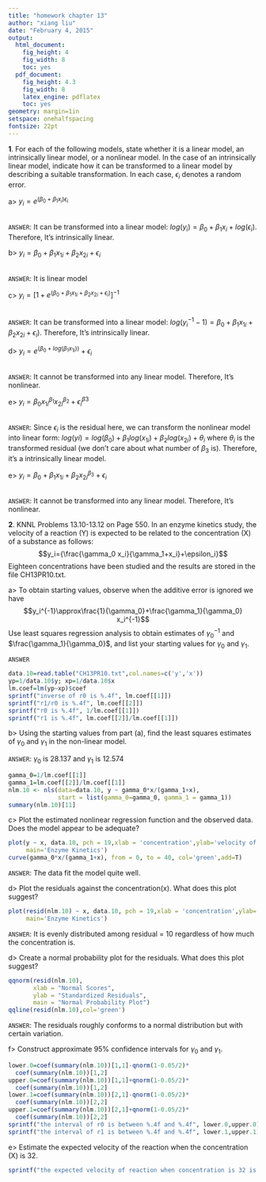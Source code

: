 ```yaml
---
title: "homework chapter 13"
author: "xiang liu"
date: "February 4, 2015"
output:
  html_document:
    fig_height: 4
    fig_width: 8
    toc: yes
  pdf_document:
    fig_height: 4.3
    fig_width: 8
    latex_engine: pdflatex
    toc: yes
geometry: margin=1in
setspace: onehalfspacing
fontsize: 22pt
---
```



**1**. For each of the following models, state whether it is a linear model, an intrinsically linear model, or a nonlinear model. In the case of an intrinsically linear model, indicate how it can be transformed to a linear model by describing a suitable transformation. In each case, $\epsilon_i$ denotes a random error. 


a> $y_i = e^{(\beta_0+\beta_1 x_i) \epsilon_i}$

<br>`ANSWER`: It can be transformed into a linear model: $log(y_i) = \beta_0+\beta_1 x_i + log(\epsilon_i)$. Therefore, It's intrinsically linear.

b> $y_i = \beta_0+ \beta_1 x_{1i}+ \beta_2 x_{2i} +\epsilon_i$

<br>`ANSWER`: It is linear model

c> $y_i = [1 + e^{(\beta_0+\beta_1 x_{1i}+\beta_2 x_{2i}+\epsilon_i)}]^{-1}$

<br>`ANSWER`: It can be transformed into a linear model: $log(y_i^{-1}-1) = \beta_0+\beta_1 x_{1i}+\beta_2 x_{2i} + \epsilon_i)$. Therefore, It's intrinsically linear.

d> $y_i = e^{(\beta_0+ log(\beta_1 x_{1i}))} + \epsilon_i$

<br>`ANSWER`: It cannot be transformed into any linear model. Therefore, It's nonlinear.

e> $y_i = \beta_0 x_{1i}^{\beta_1} x_{2i}^{\beta_2} + \epsilon_i^{\beta3}$

<br>`ANSWER`: Since $\epsilon_i$ is the residual here, we can transform the 
nonlinear model into linear form: $log(yi) = log(\beta_0)+\beta_1 log(x_{1i})+\beta_2 log(x_{2i}) + \theta_i$ where $\theta_i$ is the transformed residual (we don't care about what number of $\beta_3$ is). Therefore, it's a intrinsically linear model.

e> $y_i = \beta_0 + \beta_1 x_{1i} + \beta_2 x_{2i}^{\beta_3} + \epsilon_i$

<br>`ANSWER`: It cannot be transformed into any linear model. Therefore, It's nonlinear.


**2**. KNNL Problems 13.10-13.12 on Page 550. In an enzyme kinetics study, the velocity of a reaction (Y) is expected to be related to the concentration (X) of a substance as follows:
$$y_i={\frac{\gamma_0 x_i}{\gamma_1+x_i}+\epsilon_i}$$
Eighteen concentrations have been studied and the results are stored in the file CH13PR10.txt.


a> To obtain starting values, observe when the additive error is ignored we have
$$y_i^{-1}\approx\frac{1}{\gamma_0}+\frac{\gamma_1}{\gamma_0} x_i^{-1}$$
Use least squares regression analysis to obtain estimates of $\gamma_0^{-1}$ and $\frac{\gamma_1}{\gamma_0}$, and list your starting values for $\gamma_0$ and $\gamma_1$.

`ANSWER`
```r
data.10=read.table("CH13PR10.txt",col.names=c('y','x'))
yp=1/data.10$y; xp=1/data.10$x
lm.coef=lm(yp~xp)$coef
sprintf("inverse of r0 is %.4f", lm.coef[[1]])
sprintf("r1/r0 is %.4f", lm.coef[[2]])
sprintf("r0 is %.4f", 1/lm.coef[[1]])
sprintf("r1 is %.4f", lm.coef[[2]]/lm.coef[[1]])
```

b> Using the starting values from part (a), find the least squares estimates of $\gamma_0$ and $\gamma_1$ in the non-linear model.

`ANSWER`: $\gamma_0$ is 28.137 and $\gamma_1$ is 12.574
```r
gamma_0=1/lm.coef[[1]]
gamma_1=lm.coef[[2]]/lm.coef[[1]]
nlm.10 <- nls(data=data.10, y ~ gamma_0*x/(gamma_1+x),
              start = list(gamma_0=gamma_0, gamma_1 = gamma_1))
summary(nlm.10)[11]
```

c> Plot the estimated nonlinear regression function and the observed data. Does the model appear to be adequate?

```r
plot(y ~ x, data.10, pch = 19,xlab = 'concentration',ylab='velocity of reaction', 
     main='Enzyme Kinetics')
curve(gamma_0*x/(gamma_1+x), from = 0, to = 40, col='green',add=T)
```

`ANSWER`: The data fit the model quite well.

d> Plot the residuals against the concentration(x). What does this plot suggest?

```r
plot(resid(nlm.10) ~ x, data.10, pch = 19,xlab = 'concentration',ylab='residual',
     main='Enzyme Kinetics')
```

`ANSWER`: It is evenly distributed among residual = 10 regardless of how much the concentration is.

d> Create a normal probability plot for the residuals. What does this plot suggest?

```r
qqnorm(resid(nlm.10), 
       xlab = "Normal Scores", 
       ylab = "Standardized Residuals", 
       main = "Normal Probability Plot")
qqline(resid(nlm.10),col='green')
```

`ANSWER`: The residuals roughly conforms to a normal distribution but with certain variation.

f> Construct approximate 95% confidence intervals for $\gamma_0$ and $\gamma_1$.
```r
lower.0=coef(summary(nlm.10))[1,1]-qnorm(1-0.05/2)*
  coef(summary(nlm.10))[1,2]
upper.0=coef(summary(nlm.10))[1,1]+qnorm(1-0.05/2)*
  coef(summary(nlm.10))[1,2]
lower.1=coef(summary(nlm.10))[2,1]-qnorm(1-0.05/2)*
  coef(summary(nlm.10))[2,2]
upper.1=coef(summary(nlm.10))[2,1]+qnorm(1-0.05/2)*
  coef(summary(nlm.10))[2,2]
sprintf("the interval of r0 is between %.4f and %.4f", lower.0,upper.0)
sprintf("the interval of r1 is between %.4f and %.4f", lower.1,upper.1)
```

e> Estimate the expected velocity of the reaction when the concentration (X) is 32.
```r
sprintf("the expected velocity of reaction when concentration is 32 is expected to be %.4f", predict(nlm.10,list(x=32)))
```